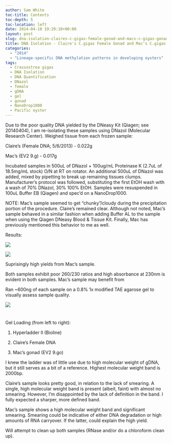 ```yaml
---
author: Sam White
toc-title: Contents
toc-depth: 5
toc-location: left
date: 2014-04-10 19:29:10+00:00
layout: post
slug: dna-isolation-claires-c-gigas-female-gonad-and-macs-c-gigas-gonad
title: DNA Isolation - Claire's C.gigas Female Gonad and Mac's C.gigas Gonad
categories:
  - "2014"
  - "Lineage-specific DNA methylation patterns in developing oysters"
tags:
  - Crassostrea gigas
  - DNA Isolation
  - DNA Quantification
  - DNazol
  - female
  - gDNA
  - gel
  - gonad
  - NanoDrop1000
  - Pacific oyster
---
```


Due to the poor quality DNA yielded by the DNeasy Kit (Qiagen; see 20140404), I am re-isolating these samples using DNazol (Molecular Research Center). Weighed tissue from each frozen sample:

Claire's (Female DNA; 5/6/2013) - 0.022g

Mac's (EV2 9.g) - 0.017g

Incubated samples in 500uL of DNazol + 100ug/mL Proteinase K (2.7uL of 18.5mg/mL stock) O/N at RT on rotator. An additional 500uL of DNazol was added, mixed by pipetting to break up remaining tissues clumps. Manufacturer's protocol was followed, substituting the first EtOH wash with a wash of 70% DNazol, 30% 100% EtOH. Samples were resuspended in 100uL Buffer EB (Qiagen) and spec'd on a NanoDrop1000.

NOTE: Mac's sample seemed to get "chunky"/cloudy during the precipitation portion of the procedure. Claire's remained clear. Although not noted, Mac's sample behaved in a similar fashion when adding Buffer AL to the sample when using the Qiagen DNeasy Blood & Tissue Kit. Finally, Mac has previously mentioned this behavior to me as well.

Results:

![](https://eagle.fish.washington.edu/Arabidopsis/20140411%20-%20Mac%20Claire%20gigas%20gDNA%20ODs.JPG)

![](https://eagle.fish.washington.edu/Arabidopsis/20140411%20-%20Mac%20Claire%20gigas%20gDNA%20plots.JPG)

Suprisingly high yields from Mac's sample.

Both samples exhibit poor 260/230 ratios and high absorbance at 230nm is evident in both samples. Mac's sample may benefit from

Ran ~600ng of each sample on a 0.8% 1x modified TAE agarose gel to visually assess sample quality.

![](https://eagle.fish.washington.edu/Arabidopsis/20140411%20-%20gDNA%20gel.jpg)



# 



Gel Loading (from left to right):





  1. Hyperladder II (Bioline)



  2. Claire's Female DNA



  3. Mac's gonad (EV2 9.go)






I knew the ladder was of little use due to high molecular weight of gDNA, but it still serves as a bit of a reference. Highest molecular weight band is 2000bp.

Claire's sample looks pretty good, in relation to the lack of smearing. A single, high molecular weight band is present (albeit, faint) with almost no smearing. However, I'm disappointed by the lack of definition in the band. I fully expected a sharper, more defined band.

Mac's sample shows a high molecular weight band and significant smearing. Smearing could be indicative of either DNA degradation or high amounts of RNA carryover. If the latter, could explain the high yield.

Will attempt to clean up both samples (RNase and/or do a chloroform clean up).
